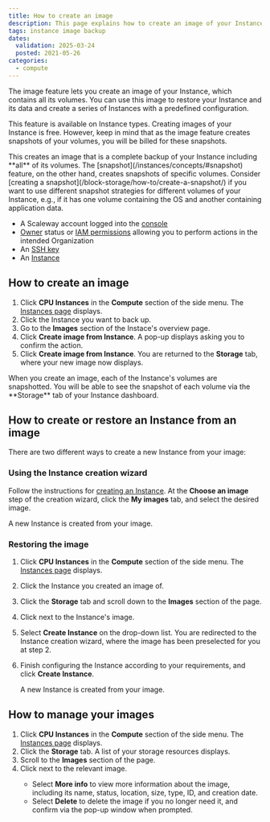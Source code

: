 ```yaml
---
title: How to create an image
description: This page explains how to create an image of your Instance
tags: instance image backup
dates:
  validation: 2025-03-24
  posted: 2021-05-26
categories:
  - compute
---
```



The image feature lets you create an image of your Instance, which contains all its volumes. You can use this image to restore your Instance and its data and create a series of Instances with a predefined configuration.

This feature is available on Instance types. Creating images of your Instance is free. However, keep in mind that as the image feature creates snapshots of your volumes, you will be billed for these snapshots.

<Message type="note">
  This creates an image that is a complete backup of your Instance including **all** of its volumes. The [snapshot](/instances/concepts/#snapshot) feature, on the other hand, creates snapshots of specific volumes. Consider [creating a snapshot](/block-storage/how-to/create-a-snapshot/) if you want to use different snapshot strategies for different volumes of your Instance, e.g., if it has one volume containing the OS and another containing application data.
</Message>

<Requirements />

- A Scaleway account logged into the [console](https://console.scaleway.com)
- [Owner](/iam/concepts/#owner) status or [IAM permissions](/iam/concepts/#permission) allowing you to perform actions in the intended Organization
- An [SSH key](/organizations-and-projects/how-to/create-ssh-key/)
- An [Instance](/instances/how-to/create-an-instance/)

## How to create an image

1. Click **CPU Instances** in the **Compute** section of the side menu. The [Instances page](https://console.scaleway.com/instance/servers) displays.
2. Click the Instance you want to back up.
3. Go to the **Images** section of the Instace's overview page.
4. Click **Create image from Instance**. A pop-up displays asking you to confirm the action.
5. Click **Create image from Instance**.
    You are returned to the **Storage** tab, where your new image now displays.

<Message type="note">
  When you create an image, each of the Instance's volumes are snapshotted. You will be able to see the snapshot of each volume via the **Storage** tab of your Instance dashboard.
</Message>


## How to create or restore an Instance from an image

There are two different ways to create a new Instance from your image:

### Using the Instance creation wizard

Follow the instructions for [creating an Instance](/instances/how-to/create-an-instance/). At the **Choose an image** step of the creation wizard, click the **My images** tab, and select the desired image.

A new Instance is created from your image.

### Restoring the image

1. Click **CPU Instances** in the **Compute** section of the side menu. The [Instances page](https://console.scaleway.com/instance/servers) displays.
2. Click the Instance you created an image of.
3. Click the **Storage** tab and scroll down to the **Images** section of the page.
4. Click <Icon name="more" /> next to the Instance's image.
5. Select **Create Instance** on the drop-down list. You are redirected to the Instance creation wizard, where the image has been preselected for you at step 2.
6. Finish configuring the Instance according to your requirements, and click **Create Instance**.

    A new Instance is created from your image.

## How to manage your images

1. Click **CPU Instances** in the **Compute** section of the side menu. The [Instances page](https://console.scaleway.com/instance/servers) displays.
2. Click the **Storage** tab. A list of your storage resources displays.
3. Scroll to the **Images** section of the page.
3. Click <Icon name="more" /> next to the relevant image.
    - Select **More info** to view more information about the image, including its name, status, location, size, type, ID, and creation date.
    - Select **Delete** to delete the image if you no longer need it, and confirm via the pop-up window when prompted.


